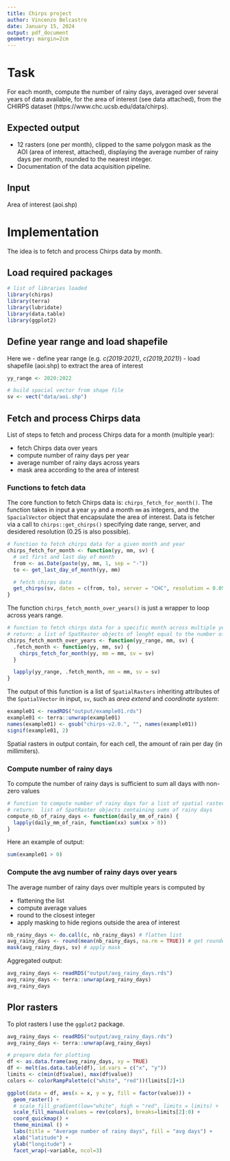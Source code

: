 ```yaml
---
title: Chirps project
author: Vincenzo Belcastro
date: January 15, 2024
output: pdf_document
geometry: margin=2cm
---
```


# Task

For each month, compute the number of rainy days,
averaged over several years of data available, for the
area of interest (see data attached), from the CHIRPS
dataset (https://www.chc.ucsb.edu/data/chirps).

## Expected output

- 12 rasters (one per month), clipped to the same polygon mask as the AOI (area of
interest, attached), displaying the average number of rainy days per month, rounded
to the nearest integer.
- Documentation of the data acquisition pipeline.

## Input

Area of interest (aoi.shp)

# Implementation

The idea is to fetch and process Chirps data by month. 

## Load required packages

```r
# list of libraries loaded
library(chirps)
library(terra)
library(lubridate)
library(data.table)
library(ggplot2)
```

## Define year range and load shapefile

Here we
- define year range (e.g. *c(2019:2021)*, *c(2019,2021)*)
- load shapefile (aoi.shp) to extract the area of interest

```r
yy_range <- 2020:2022

# build spacial vector from shape file
sv <- vect("data/aoi.shp")
```

## Fetch and process Chirps data

List of steps to fetch and process Chirps data for a month (multiple year):

* fetch Chirps data over years
* compute number of rainy days per year
* average number of rainy days across years
* mask area according to the area of interest

### Functions to fetch data

The core function to fetch Chirps data is: `chirps_fetch_for_month()`. The function
takes in input a year `yy` and a month `mm` as integers, and the `SpacialVector` object that
encapsulate the area of interest. Data is fetcher via a call to `chirps::get_chirps()` 
specifying date range, server, and desidered resolution (0.25 is also possible).

```r
# function to fetch chirps data for a given month and year
chirps_fetch_for_month <- function(yy, mm, sv) {
  # set first and last day of month
  from <- as.Date(paste(yy, mm, 1, sep = "-"))
  to <- get_last_day_of_month(yy, mm)

  # fetch chirps data
  get_chirps(sv, dates = c(from, to), server = "CHC", resolution = 0.05)
}
```

The function `chirps_fetch_month_over_years()` is just a wrapper to loop across years range.

```r
# function to fetch chirps data for a specific month across multiple years
# return: a list of SpatRaster objects of lenght equal to the number of years
chirps_fetch_month_over_years <- function(yy_range, mm, sv) {
  .fetch_month <- function(yy, mm, sv) {
    chirps_fetch_for_month(yy, mm = mm, sv = sv)
  }

  lapply(yy_range, .fetch_month, mm = mm, sv = sv)
}
```

The output of this function is a list of `SpatialRasters` inheriting attributes of the 
`SpatialVector` in input, `sv`, such as *area extend* and *coordinate system*:

```r
example01 <- readRDS("output/example01.rds")
example01 <- terra::unwrap(example01)
names(example01) <- gsub("chirps-v2.0.", "", names(example01))
signif(example01, 2)
```

Spatial rasters in output contain, for each cell, the amount of rain per day (in millimiters).

### Compute number of rainy days

To compute the number of rainy days is sufficient to sum all days with non-zero values

```r
# function to compute number of rainy days for a list of spatial rasters
# return:  list of SpatRaster objects containing sums of rainy days
compute_nb_of_rainy_days <- function(daily_mm_of_rain) {
  lapply(daily_mm_of_rain, function(xx) sum(xx > 0))
}
```

Here an example of output:

```r
sum(example01 > 0)
```

### Compute the avg number of rainy days over years

The average number of rainy days over multiple years is computed by

* flattening the list
* compute average values
* round to the closest integer
* apply masking to hide regions outside the area of interest

```r
nb_rainy_days <- do.call(c, nb_rainy_days) # flatten list
avg_rainy_days <- round(mean(nb_rainy_days, na.rm = TRUE)) # get rounded avg
mask(avg_rainy_days, sv) # apply mask
```

Aggregated output:

```r
avg_rainy_days <- readRDS("output/avg_rainy_days.rds")
avg_rainy_days <- terra::unwrap(avg_rainy_days)
avg_rainy_days
```

## Plor rasters

To plot rasters I use the `ggplot2` package.

```r
avg_rainy_days <- readRDS("output/avg_rainy_days.rds")
avg_rainy_days <- terra::unwrap(avg_rainy_days)

# prepare data for plotting
df <- as.data.frame(avg_rainy_days, xy = TRUE)
df <- melt(as.data.table(df), id.vars = c("x", "y"))
limits <- c(min(df$value), max(df$value))
colors <- colorRampPalette(c("white", "red"))(limits[2]+1)
```

```r
ggplot(data = df, aes(x = x, y = y, fill = factor(value))) +
  geom_raster() + 
  # scale_fill_gradient(low="white", high = "red", limits = limits) +
  scale_fill_manual(values = rev(colors), breaks=limits[2]:0) +
  coord_quickmap() + 
  theme_minimal () +
  labs(title = "Average number of rainy days", fill = "avg days") +
  xlab("latitude") +
  ylab("longitude") +
  facet_wrap(~variable, ncol=3)
```